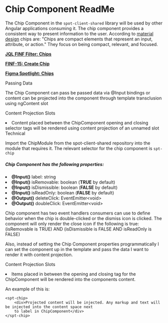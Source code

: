 
<Meta title="Components/Chip/Chip ReadMe" />

<style>{`
  .subheading {
    --mediumdark: '#999999';
    font-weight: 900;
    font-size: 13px;
    color: #999;
    letter-spacing: 6px;
    line-height: 24px;
    text-transform: uppercase;
    margin-bottom: 12px;
    margin-top: 40px;
  }
`}</style>

# Chip Component ReadMe

The Chip Component in the `spot-client-shared` library will be used by other Angular applications consuming it. The chip
component provides a consistent way to present information to the user. According to [material design](https://material.io/components/chips)
chips are: "Chips are compact elements that represent an input, attribute, or action." They focus on being compact, relevant, and focused.

[**JQL FINF Filter: Chips**](https://spotinst.atlassian.net/issues/?jql=text%20~%20%22chip%22%20AND%20project%20IN%20(10088))

[**FINF-15: Create Chip**](https://spotinst.atlassian.net/browse/FINF-15)

[**Figma Spotlight: Chips**](https://www.figma.com/file/DLBx3NdKy2TPj7h8nWxv2H/Spotlight?node-id=1047%3A617)

<div className="subheading">Passing Data</div>
<p>The Chip Component can pass be passed data via @Input bindings or content can be projected into the component
through template transclusion using ngContent slot</p>

Content Projection Slots
<li>Content placed between the ChipComponent opening and closing selector tags will be rendered using content projection of an unnamed slot</li>

<div className="subheading">Technical</div>

Import the ChipModule from the spot-client-shared repository into the module that requires it.
The relevant selector for the chip component is `spt-chip`

##### Chip Component has the following properties:

<li><b>@Input()</b> label: string</li>
<li><b>@Input()</b> isRemovable: boolean (<b>TRUE</b> by default)</li>
<li><b>@Input()</b> isDismissible: boolean (<b>FALSE</b> by default)</li>
<li><b>@Input()</b> isReadOnly: boolean (<b>FALSE</b> by default)</li>
<li><b>@Output()</b> deleteClick: EventEmitter&lt;void&gt;</li>
<li><b>@Output()</b> doubleClick: EventEmitter&lt;void&gt;</li>

<p>
    Chip component has two event handlers consumers can use to define behavior when the chip is double-clicked or
    the dismiss icon is clicked. The component will only render the close icon if the following is true:
    (isRemovable is TRUE) AND (isDismissible is FALSE AND isReadOnly is FALSE)
</p>

Also, instead of setting the Chip Component properties programmatically I can set the component up in the template
and pass the data I want to render it with content projection.

Content Projection Slots
<li>Items placed in between the opening and closing tag for the ChipComponent will be rendered into the components content.</li>

An example of this is:
```
<spt-chip>
    <div>Projected content will be injected. Any markup and text will be injected into the content space next
    to label in ChipComponent</div>
</spt-chip>
```
